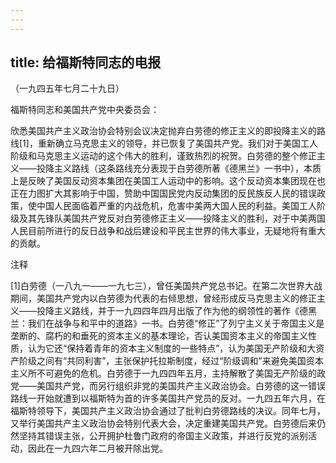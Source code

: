 ```yaml
---
---
---
```

title: 给福斯特同志的电报
---




（一九四五年七月二十九日）

福斯特同志和美国共产党中央委员会：

欣悉美国共产主义政治协会特别会议决定抛弃白劳德的修正主义的即投降主义的路线[1]，重新确立马克思主义的领导，并已恢复了美国共产党。我们对于美国工人阶级和马克思主义运动的这个伟大的胜利，谨致热烈的祝贺。白劳德的整个修正主义——投降主义路线（这条路线充分表现于白劳德所著《德黑兰》一书中），本质上是反映了美国反动资本集团在美国工人运动中的影响。这个反动资本集团现在也正在力图扩大其影响于中国，赞助中国国民党内反动集团的反民族反人民的错误政策，使中国人民面临着严重的内战危机，危害中美两大国人民的利益。美国工人阶级及其先锋队美国共产党反对白劳德修正主义——投降主义的胜利，对于中美两国人民目前所进行的反日战争和战后建设和平民主世界的伟大事业，无疑地将有重大的贡献。

注释

[1]白劳德（一八九一——一九七三），曾任美国共产党总书记。在第二次世界大战期间，美国共产党内以白劳德为代表的右倾思想，曾经形成反马克思主义的修正主义——投降主义路线，并于一九四四年四月出版了作为他的纲领性的著作《德黑兰：我们在战争与和平中的道路》一书。白劳德“修正”了列宁主义关于帝国主义是垄断的、腐朽的和垂死的资本主义的基本理论，否认美国资本主义的帝国主义性质，认为它还“保持着青年的资本主义制度的一些特点”，认为美国无产阶级和大资产阶级之间有“共同利害”，主张保护托拉斯制度，经过“阶级调和”来避免美国资本主义所不可避免的危机。白劳德于一九四四年五月，主持解散了美国无产阶级的政党——美国共产党，而另行组织非党的美国共产主义政治协会。白劳德的这一错误路线一开始就遭到以福斯特为首的许多美国共产党员的反对。一九四五年六月，在福斯特领导下，美国共产主义政治协会通过了批判白劳德路线的决议。同年七月，又举行美国共产主义政治协会特别代表大会，决定重建美国共产党。白劳德后来仍然坚持其错误主张，公开拥护杜鲁门政府的帝国主义政策，并进行反党的派别活动，因此在一九四六年二月被开除出党。